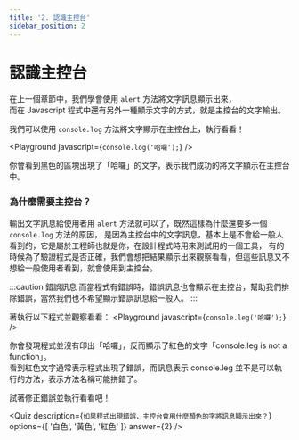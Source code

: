 ```yaml
---
title: '2. 認識主控台'
sidebar_position: 2
---
```


# 認識主控台
在上一個章節中，我們學會使用 `alert` 方法將文字訊息顯示出來，<br/>
而在 Javascript 程式中還有另外一種顯示文字的方式，就是主控台的文字輸出。

我們可以使用 `console.log` 方法將文字顯示在主控台上，執行看看！

<Playground javascript={`console.log('哈囉');`} />

你會看到黑色的區塊出現了「哈囉」的文字，表示我們成功的將文字顯示在主控台中。

### 為什麼需要主控台？
輸出文字訊息給使用者用 `alert` 方法就可以了，既然這樣為什麼還要多一個 `console.log` 方法的原因，
是因為主控台中的文字訊息，基本上是不會給一般人看到的，它是屬於工程師也就是你，在設計程式時用來測試用的一個工具，
有的時候為了驗證程式是否正確，我們會想把結果顯示出來觀察看看，但這些訊息又不想給一般使用者看到，就會使用到主控台。

:::caution 錯誤訊息
而當程式有錯誤時，錯誤訊息也會顯示在主控台，幫助我們排除錯誤，當然我們也不希望顯示錯誤訊息給一般人。
:::

著執行以下程式並觀察看看：
<Playground javascript={`console.leg('哈囉');`} />

你會發現程式並沒有印出「哈囉」，反而顯示了紅色的文字「console.leg is not a function」。<br/>
看到紅色文字通常表示程式出現了錯誤，而訊息表示 console.leg 並不是可以執行的方法，表示方法名稱可能拼錯了。

試著修正錯誤並執行看看吧！

<Quiz
  description={`如果程式出現錯誤，主控台會用什麼顏色的字將訊息顯示出來？`}
  options={[ '白色', '黃色', '紅色' ]}
  answer={2}
/>